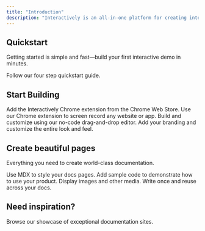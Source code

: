 ```yaml
---
title: "Introduction"
description: "Interactively is an all-in-one platform for creating interactive product demos."
---
```


## Quickstart

Getting started is simple and fast—build your first interactive demo in minutes.

<Card title="Start here" icon="rocket" horizontal href="/quickstart">
  Follow our four step quickstart guide.
</Card>

## Start Building

<Columns cols={2}>
  <Card title="Install Chrome Extension" icon="chrome" iconType="regular" href="/development">
    Add the Interactively Chrome extension from the Chrome Web Store.
  </Card>
  <Card title="Record" icon="video" iconType="regular" href="/essentials/settings">
    Use our Chrome extension to screen record any website or app.
  </Card>
  <Card title="Edit" icon="pencil" iconType="regular" href="/essentials/navigation">
    Build and customize using our no-code drag-and-drop editor.
  </Card>
  <Card title="Design" icon="palette" iconType="regular" href="/api-reference/introduction">
    Add your branding and customize the entire look and feel.
  </Card>
</Columns>

## Create beautiful pages

Everything you need to create world-class documentation.

<Columns cols={2}>
  <Card title="Write with MDX" icon="pen-fancy" href="/essentials/markdown">
    Use MDX to style your docs pages.
  </Card>
  <Card title="Code samples" icon="code" href="/essentials/code">
    Add sample code to demonstrate how to use your product.
  </Card>
  <Card title="Images" icon="image" href="/essentials/images">
    Display images and other media.
  </Card>
  <Card title="Reusable snippets" icon="recycle" href="/essentials/reusable-snippets">
    Write once and reuse across your docs.
  </Card>
</Columns>

## Need inspiration?

<Card title="See complete examples" icon="stars" href="https://mintlify.com/customers">
  Browse our showcase of exceptional documentation sites.
</Card>